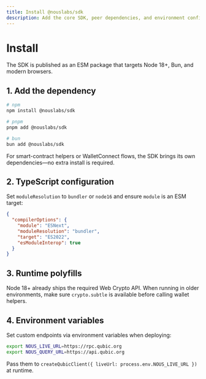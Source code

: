 ```yaml
---
title: Install @nouslabs/sdk
description: Add the core SDK, peer dependencies, and environment configuration.
---
```


# Install

The SDK is published as an ESM package that targets Node 18+, Bun, and modern browsers.

## 1. Add the dependency

```bash
# npm
npm install @nouslabs/sdk

# pnpm
pnpm add @nouslabs/sdk

# bun
bun add @nouslabs/sdk
```

For smart-contract helpers or WalletConnect flows, the SDK brings its own dependencies—no extra install is required.

## 2. TypeScript configuration

Set `moduleResolution` to `bundler` or `node16` and ensure `module` is an ESM target:

```json
{
  "compilerOptions": {
    "module": "ESNext",
    "moduleResolution": "bundler",
    "target": "ES2022",
    "esModuleInterop": true
  }
}
```

## 3. Runtime polyfills

Node 18+ already ships the required Web Crypto API. When running in older environments, make sure `crypto.subtle` is available before calling wallet helpers.

## 4. Environment variables

Set custom endpoints via environment variables when deploying:

```bash
export NOUS_LIVE_URL=https://rpc.qubic.org
export NOUS_QUERY_URL=https://api.qubic.org
```

Pass them to `createQubicClient({ liveUrl: process.env.NOUS_LIVE_URL })` at runtime.
